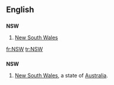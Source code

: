 ==English==

==={{initialism}}===
'''NSW'''

# {{AU}} [[New South Wales]]

[[fr:NSW]]
[[tr:NSW]]
==={{abbreviation}}===
'''NSW'''
# [[New South Wales]], a state of [[Australia]].